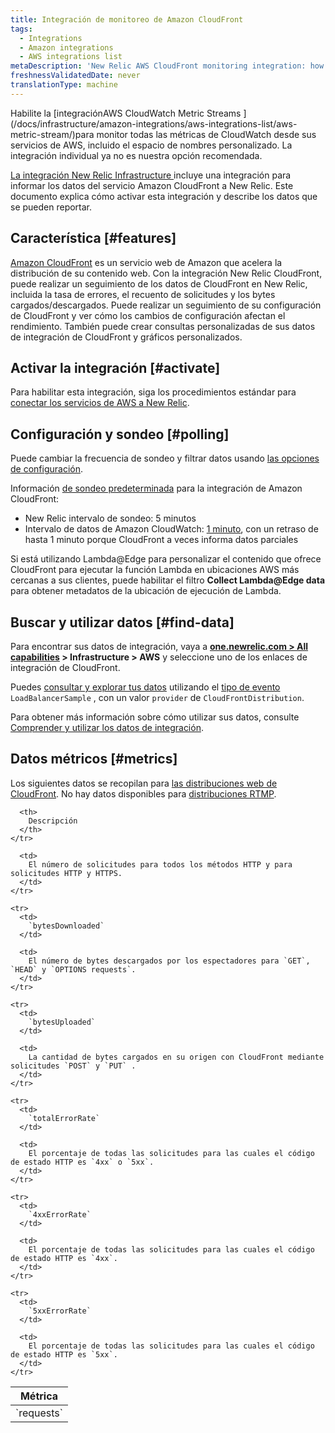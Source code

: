 ```yaml
---
title: Integración de monitoreo de Amazon CloudFront
tags:
  - Integrations
  - Amazon integrations
  - AWS integrations list
metaDescription: 'New Relic AWS CloudFront monitoring integration: how to enable it, and what data it reports.'
freshnessValidatedDate: never
translationType: machine
---
```


<Callout variant="important">
  Habilite la [integraciónAWS CloudWatch Metric Streams ](/docs/infrastructure/amazon-integrations/aws-integrations-list/aws-metric-stream/)para monitor todas las métricas de CloudWatch desde sus servicios de AWS, incluido el espacio de nombres personalizado. La integración individual ya no es nuestra opción recomendada.
</Callout>

[La integración New Relic Infrastructure ](/docs/infrastructure/integrations-getting-started/getting-started/introduction-infrastructure-integrations)incluye una integración para informar los datos del servicio Amazon CloudFront a New Relic. Este documento explica cómo activar esta integración y describe los datos que se pueden reportar.

## Característica [#features]

[Amazon CloudFront](http://docs.aws.amazon.com/AmazonCloudFront/latest/DeveloperGuide/Introduction.html) es un servicio web de Amazon que acelera la distribución de su contenido web. Con la integración New Relic CloudFront, puede realizar un seguimiento de los datos de CloudFront en New Relic, incluida la tasa de errores, el recuento de solicitudes y los bytes cargados/descargados. Puede realizar un seguimiento de su configuración de CloudFront y ver cómo los cambios de configuración afectan el rendimiento. También puede crear consultas personalizadas de sus datos de integración de CloudFront y gráficos personalizados.

## Activar la integración [#activate]

Para habilitar esta integración, siga los procedimientos estándar para [conectar los servicios de AWS a New Relic](/docs/infrastructure/infrastructure-integrations/getting-started/connect-aws-integrations-infrastructure).

## Configuración y sondeo [#polling]

Puede cambiar la frecuencia de sondeo y filtrar datos usando [las opciones de configuración](/docs/integrations/new-relic-integrations/getting-started/configure-polling-frequency-data-collection-cloud-integrations).

Información [de sondeo predeterminada](/docs/infrastructure/amazon-integrations/aws-integrations-list/aws-polling-intervals-infrastructure-integrations) para la integración de Amazon CloudFront:

* New Relic intervalo de sondeo: 5 minutos
* Intervalo de datos de Amazon CloudWatch: [1 minuto](http://docs.aws.amazon.com/AmazonCloudFront/latest/DeveloperGuide/monitoring-using-cloudwatch.html), con un retraso de hasta 1 minuto porque CloudFront a veces informa datos parciales

Si está utilizando Lambda@Edge para personalizar el contenido que ofrece CloudFront para ejecutar la función Lambda en ubicaciones AWS más cercanas a sus clientes, puede habilitar el filtro <DNT>**Collect Lambda@Edge data**</DNT> para obtener metadatos de la ubicación de ejecución de Lambda.

## Buscar y utilizar datos [#find-data]

Para encontrar sus datos de integración, vaya a <DNT>**[one.newrelic.com > All capabilities](https://one.newrelic.com/all-capabilities) > Infrastructure > AWS**</DNT> y seleccione uno de los enlaces de integración de CloudFront.

Puedes [consultar y explorar tus datos](/docs/using-new-relic/data/understand-data/query-new-relic-data) utilizando el [tipo de evento](/docs/data-apis/understand-data/new-relic-data-types/#event-data) `LoadBalancerSample` , con un valor `provider` de `CloudFrontDistribution`.

Para obtener más información sobre cómo utilizar sus datos, consulte [Comprender y utilizar los datos de integración](/docs/infrastructure/integrations/find-use-infrastructure-integration-data).

## Datos métricos [#metrics]

Los siguientes datos se recopilan para [las distribuciones web de CloudFront](http://docs.aws.amazon.com/AmazonCloudFront/latest/DeveloperGuide/distribution-web.html). No hay datos disponibles para [distribuciones RTMP](http://docs.aws.amazon.com/AmazonCloudFront/latest/DeveloperGuide/distribution-rtmp.html).

<table>
  <thead>
    <tr>
      <th width={285}>
        Métrica
      </th>

      <th>
        Descripción
      </th>
    </tr>
  </thead>

  <tbody>
    <tr>
      <td>
        `requests`
      </td>

      <td>
        El número de solicitudes para todos los métodos HTTP y para solicitudes HTTP y HTTPS.
      </td>
    </tr>

    <tr>
      <td>
        `bytesDownloaded`
      </td>

      <td>
        El número de bytes descargados por los espectadores para `GET`, `HEAD` y `OPTIONS requests`.
      </td>
    </tr>

    <tr>
      <td>
        `bytesUploaded`
      </td>

      <td>
        La cantidad de bytes cargados en su origen con CloudFront mediante solicitudes `POST` y `PUT` .
      </td>
    </tr>

    <tr>
      <td>
        `totalErrorRate`
      </td>

      <td>
        El porcentaje de todas las solicitudes para las cuales el código de estado HTTP es `4xx` o `5xx`.
      </td>
    </tr>

    <tr>
      <td>
        `4xxErrorRate`
      </td>

      <td>
        El porcentaje de todas las solicitudes para las cuales el código de estado HTTP es `4xx`.
      </td>
    </tr>

    <tr>
      <td>
        `5xxErrorRate`
      </td>

      <td>
        El porcentaje de todas las solicitudes para las cuales el código de estado HTTP es `5xx`.
      </td>
    </tr>
  </tbody>
</table>
